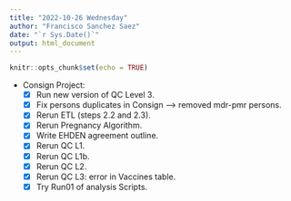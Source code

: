 ```yaml
---
title: "2022-10-26 Wednesday"
author: "Francisco Sanchez Saez"
date: "`r Sys.Date()`"
output: html_document
---
```


```r
knitr::opts_chunk$set(echo = TRUE)
```

- Consign Project:
  - [x] Run new version of QC Level 3.
  - [x] Fix persons duplicates in Consign --> removed mdr-pmr persons.
  - [x] Rerun ETL (steps 2.2 and 2.3).
  - [x] Rerun Pregnancy Algorithm.
  - [x] Write EHDEN agreement outline.
  - [x] Rerun QC L1.
  - [x] Rerun QC L1b.
  - [x] Rerun QC L2.
  - [x] Rerun QC L3: error in Vaccines table.
  - [x] Try Run01 of analysis Scripts.
